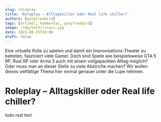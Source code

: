 ```yaml
---
slug: roleplay
title: 'Roleplay – Alltagskiller oder Real life chiller?'
authors: [ginyfreebird]
tags: [artikel, kommentar, ginyfreebird]
image: /img/tech/lisasu.jpg
date: 2023-08-25T10:00
draft: false
---
```



Eine virtuelle Rolle zu spielen und damit ein Improvisations-Theater zu betreten, fasziniert viele Gamer. Doch sind Spiele wie beispielsweise GTA 5 RP, Rust RP oder Arma 3 auch mit einem vollgepackten Alltag möglich? Oder muss man an dieser Stelle zu viele Abstriche machen?
Wir wollen dieses vielfältige Thema hier einmal genauer unter die Lupe nehmen.


<!--truncate-->

# Roleplay – Alltagskiller oder Real life chiller?

todo rest text
